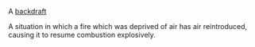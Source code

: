 A [[wikipedia:backdraft|backdraft]]

A situation in which a fire which was deprived of air has air reintroduced, causing it to resume combustion explosively.